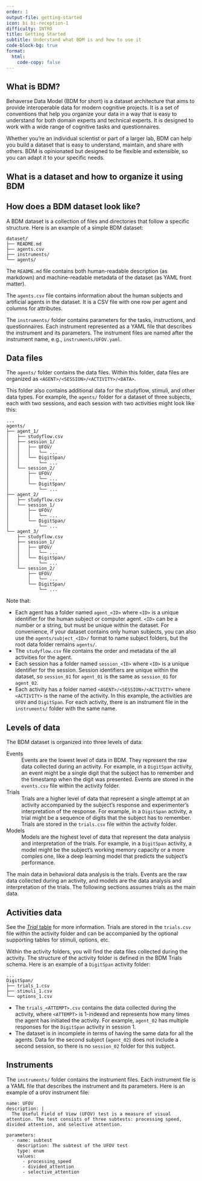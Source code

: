 ```yaml
---
order: 1
output-file: getting-started
icon: bi bi-reception-1
difficulty: INTRO
title: Getting Started
subtitle: Understand what BDM is and how to use it
code-block-bg: true
format:
  html:
    code-copy: false
---
```


## What is BDM?

Behaverse Data Model (BDM for short) is a dataset architecture that aims to provide interoperable data for modern cognitive projects. It is a set of conventions that help you organize your data in a way that is easy to understand for both domain experts and technical experts. It is designed to work with a wide range of cognitive tasks and questionnaires.

Whether you're an individual scientist or part of a larger lab, BDM can help you build a dataset that is easy to understand, maintain, and share with others. BDM is opinionated but designed to be flexible and extensible, so you can adapt it to your specific needs.


## What is a dataset and how to organize it using BDM


## How does a BDM dataset look like?

A BDM dataset is a collection of files and directories that follow a specific structure. Here is an example of a simple BDM dataset:

```.default
dataset/
├── README.md
├── agents.csv
├── instruments/
└── agents/
```


The `README.md` file contains both human-readable description (as markdown) and machine-readable metadata of the dataset (as YAML front matter).

The `agents.csv` file contains information about the human subjects and artificial agents in the dataset. It is a CSV file with one row per agent and columns for attributes.

The `instruments/` folder contains parameters for the tasks, instructions, and questionnaires. Each instrument represented as a YAML file that describes the instrument and its parameters. The instrument files are named after the instrument name, e.g., `instruments/UFOV.yaml`.

## Data files

The `agents/` folder contains the data files. Within this folder, data files are organized as `<AGENT>/<SESSION>/<ACTIVITY>/<DATA>`.

This folder also contains additional data for the studyflow, stimuli, and other data types. For example, the `agents/` folder for a dataset of three subjects, each with two sessions, and each session with two activities might look like this:

```.default
...
agents/
├── agent_1/
│   ├── studyflow.csv
│   ├── session_1/
│   │   ├── UFOV/
│   │   │   └── ...
│   │   └── DigitSpan/
│   │       └── ...
│   └── session_2/
│       ├── UFOV/
│       │   └── ...
│       └── DigitSpan/
│           └── ...
├── agent_2/
│   ├── studyflow.csv
│   └── session_1/
│       ├── UFOV/
│       │   └── ...
│       └── DigitSpan/
│           └── ...
└── agent_3/
    ├── studyflow.csv
    ├── session_1/
    │   ├── UFOV/
    │   │   └── ...
    │   └── DigitSpan/
    │       └── ...
    └── session_2/
        ├── UFOV/
        │   └── ...
        └── DigitSpan/
            └── ...
```

Note that:

- Each agent has a folder named `agent_<ID>` where `<ID>` is a unique identifier for the human subject or computer agent. `<ID>` can be a number or a string, but must be unique within the dataset. For convenience, if your dataset contains only human subjects, you can also use the `agents/subject_<ID>/` format to name subject folders, but the root data folder remains `agents/`.
- The `studyflow.csv` file contains the order and metadata of the all activities for the agent.
- Each session has a folder named `session_<ID>` where `<ID>` is a unique identifier for the session. Session identifiers are unique within the dataset, so `session_01` for `agent_01` is the same as `session_01` for `agent_02`.
- Each activity has a folder named `<AGENT>/<SESSION>/<ACTIVITY>` where `<ACTIVITY>` is the name of the activity. In this example, the activities are `UFOV` and `DigitSpan`. For each activity, there is an instrument file in the `instruments/` folder with the same name.


## Levels of data

The BDM dataset is organized into three levels of data:


Events
: Events are the lowest level of data in BDM. They represent the raw data collected during an activity. For example, in a `DigitSpan` activity, an event might be a single digit that the subject has to remember and the timestamp when the digit was presented. Events are stored in the `events.csv` file within the activity folder.

Trials
: Trials are a higher level of data that represent a single attempt at an activity accompanied by the subject's response and experimenter's interpretation of the response. For example, in a `DigitSpan` activity, a trial might be a sequence of digits that the subject has to remember. Trials are stored in the `trials.csv` file within the activity folder.

Models
: Models are the highest level of data that represent the data analysis and interpretation of the trials. For example, in a `DigitSpan` activity, a model might be the subject's working memory capacity or a more comples one, like a deep learning model that predicts the subject's performance.

The main data in behavioral data analysis is the trials. Events are the raw data collected during an activity, and models are the data analysis and interpretation of the trials. The following sections assumes trials as the main data.


## Activities data

See the [*<i class="bi bi-grid-3x3"></i> Trial* table](/spec/trials/1-trial.qmd) for more information. Trials are stored in the `trials.csv` file within the activity folder and can be accompanied by the optional supporting tables for stimuli, options, etc.


Within the activity folders, you will find the data files collected during the activity. The structure of the activity folder is defined in the BDM Trials schema. Here is an example of a `DigitSpan` activity folder:

```.default
...
DigitSpan/
├── trials_1.csv
├── stimuli_1.csv
└── options_1.csv
```

- The `trials_<ATTEMPT>.csv` contains the data collected during the activity, where `<ATTEMPT>` is 1-indexed and represents how many times the agent has initiated the activity. For example, `agent_02` has multiple responses for the `DigitSpan` activity in session 1.
- The dataset is in incomplete in terms of having the same data for all the agents. Data for the second subject (`agent_02`) does not include a second session, so there is no `session_02` folder for this subject.


## Instruments

The `instruments/` folder contains the instrument files. Each instrument file is a YAML file that describes the instrument and its parameters. Here is an example of a `UFOV` instrument file:

```.default
name: UFOV
description: |
  The Useful Field of View (UFOV) test is a measure of visual attention. The test consists of three subtests: processing speed, divided attention, and selective attention.

parameters:
  - name: subtest
    description: The subtest of the UFOV test
    type: enum
    values:
      - processing_speed
      - divided_attention
      - selective_attention
```
